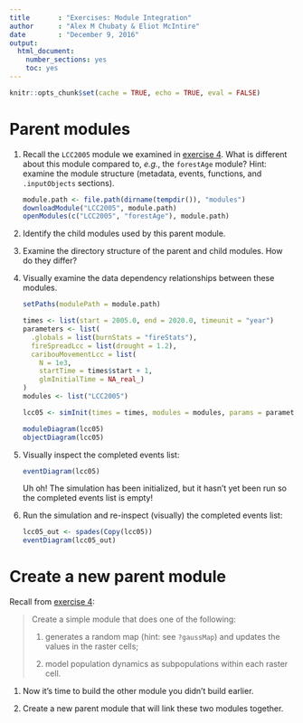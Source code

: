 ```yaml
---
title       : "Exercises: Module Integration"
author      : "Alex M Chubaty & Eliot McIntire"
date        : "December 9, 2016"
output: 
  html_document: 
    number_sections: yes
    toc: yes
---
```


```r
knitr::opts_chunk$set(cache = TRUE, echo = TRUE, eval = FALSE)
```

# Parent modules

1. Recall the `LCC2005` module we examined in [exercise 4](../04-exercises.Rmd). What is different about this module compared to, *e.g.*, the `forestAge` module?
    Hint: examine the module structure (metadata, events, functions, and `.inputObjects` sections).
    
    ```r
    module.path <- file.path(dirname(tempdir()), "modules")
    downloadModule("LCC2005", module.path)
    openModules(c("LCC2005", "forestAge"), module.path)
    ```

2. Identify the child modules used by this parent module.

3. Examine the directory structure of the parent and child modules. How do they differ?

4. Visually examine the data dependency relationships between these modules.

    ```r
    setPaths(modulePath = module.path)
    
    times <- list(start = 2005.0, end = 2020.0, timeunit = "year")
    parameters <- list(
      .globals = list(burnStats = "fireStats"),
      fireSpreadLcc = list(drought = 1.2),
      caribouMovementLcc = list(
        N = 1e3,
        startTime = times$start + 1,
        glmInitialTime = NA_real_)
    )
    modules <- list("LCC2005")
    
    lcc05 <- simInit(times = times, modules = modules, params = parameters)
    
    moduleDiagram(lcc05)
    objectDiagram(lcc05)
    ```

5. Visually inspect the completed events list:

    ```r
    eventDiagram(lcc05)
    ```
    
    Uh oh! The simulation has been initialized, but it hasn't yet been run so the completed events list is empty!
    
6. Run the simulation and re-inspect (visually) the completed events list:

    ```r
    lcc05_out <- spades(Copy(lcc05))
    eventDiagram(lcc05_out)
    ```

# Create a new parent module

Recall from [exercise 4](../04-exercises.Rmd):

> Create a simple module that does one of the following:
>
> 1. generates a random map (hint: see `?gaussMap`) and updates the values in the raster cells;
>
> 2. model population dynamics as subpopulations within each raster cell.

1. Now it's time to build the other module you didn't build earlier.

2. Create a new parent module that will link these two modules together.
